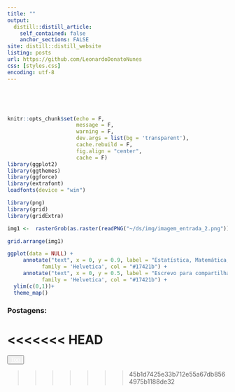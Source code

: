 ```yaml
---
title: ""
output:
  distill::distill_article:
    self_contained: false
    anchor_sections: FALSE
site: distill::distill_website
listing: posts
url: https://github.com/LeonardoDonatoNunes
css: [styles.css]
encoding: utf-8
---
```


</br >

</br >


```r
knitr::opts_chunk$set(echo = F,
                      message = F, 
                      warning = F, 
                      dev.args = list(bg = 'transparent'),
                      cache.rebuild = F,
                      fig.align = "center",
                      cache = F)
library(ggplot2)
library(ggthemes)
library(ggforce)
library(extrafont)
loadfonts(device = "win")

```

```r
library(png)
library(grid)
library(gridExtra)

img1 <-  rasterGrob(as.raster(readPNG("~/ds/img/imagem_entrada_2.png")), interpolate = FALSE)

grid.arrange(img1)
```

```r
ggplot(data = NULL) +
     annotate("text", x = 0, y = 0.9, label = "Estatística, Matemática, Dados", size  = 14,
           family = 'Helvetica', col = "#17421b") +
     annotate("text", x = 0, y = 0.5, label = "Escrevo para compartilhar conhecimentos, códigos e projetos pessoais.", size  = 10,
           family = 'Helvetica', col = "#17421b") +
  ylim(c(0,1))+
  theme_map()
```


### Postagens:


<<<<<<< HEAD
=======
<button id="myBtn"><a href="#top" style="color: white">Top</a></button>
>>>>>>> 45b1d7425e33b712e55a67db8564975b1188de32
